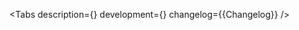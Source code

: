 


<Meta title='Components/PatternLockV1' of={Stories} />

<ComponentHeader
    name='PatternLockV1'
    children='Компонент для авторизации пользователя с помощью графического ключа.'
/>

<Tabs
    description={<Description />}
    development={<Development />}
    changelog={<Markdown>{Changelog}</Markdown>}
/>
